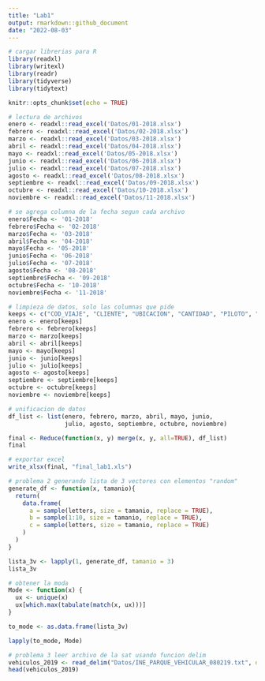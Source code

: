 ```yaml
---
title: "Lab1"
output: rmarkdown::github_document
date: "2022-08-03"
---
```


```r
# cargar librerias para R
library(readxl)
library(writexl)
library(readr)
library(tidyverse)
library(tidytext)
```


```r
knitr::opts_chunk$set(echo = TRUE)
```

```r
# lectura de archivos
enero <- readxl::read_excel('Datos/01-2018.xlsx')
febrero <- readxl::read_excel('Datos/02-2018.xlsx')
marzo <- readxl::read_excel('Datos/03-2018.xlsx')
abril <- readxl::read_excel('Datos/04-2018.xlsx')
mayo <- readxl::read_excel('Datos/05-2018.xlsx')
junio <- readxl::read_excel('Datos/06-2018.xlsx')
julio <- readxl::read_excel('Datos/07-2018.xlsx')
agosto <- readxl::read_excel('Datos/08-2018.xlsx')
septiembre <- readxl::read_excel('Datos/09-2018.xlsx')
octubre <- readxl::read_excel('Datos/10-2018.xlsx')
noviembre <- readxl::read_excel('Datos/11-2018.xlsx')
```

```r
# se agrega columna de la fecha segun cada archivo
enero$Fecha <- '01-2018'
febrero$Fecha <- '02-2018'
marzo$Fecha <- '03-2018'
abril$Fecha <- '04-2018'
mayo$Fecha <- '05-2018'
junio$Fecha <- '06-2018'
julio$Fecha <- '07-2018'
agosto$Fecha <- '08-2018'
septiembre$Fecha <- '09-2018'
octubre$Fecha <- '10-2018'
noviembre$Fecha <- '11-2018'
```

```r
# limpieza de datos, solo las columnas que pide
keeps <- c("COD_VIAJE", "CLIENTE", "UBICACION", "CANTIDAD", "PILOTO", "Q", "CREDITO", "UNIDAD", "Fecha")
enero <- enero[keeps]
febrero <- febrero[keeps]
marzo <- marzo[keeps]
abril <- abril[keeps]
mayo <- mayo[keeps]
junio <- junio[keeps]
julio <- julio[keeps]
agosto <- agosto[keeps]
septiembre <- septiembre[keeps]
octubre <- octubre[keeps]
noviembre <- noviembre[keeps]
```

```r
# unificacion de datos
df_list <- list(enero, febrero, marzo, abril, mayo, junio,
                julio, agosto, septiembre, octubre, noviembre)

final <- Reduce(function(x, y) merge(x, y, all=TRUE), df_list) 
final
```

```r
# exportar excel
write_xlsx(final, "final_lab1.xls")
```


```r
# problema 2 generando lista de 3 vectores con elementos "random"
generate_df <- function(x, tamanio){
  return(
    data.frame(
      a = sample(letters, size = tamanio, replace = TRUE),
      b = sample(1:10, size = tamanio, replace = TRUE),
      c = sample(letters, size = tamanio, replace = TRUE)
    )
  )
}

lista_3v <- lapply(1, generate_df, tamanio = 3)
lista_3v
```

```r
# obtener la moda
Mode <- function(x) {
  ux <- unique(x)
  ux[which.max(tabulate(match(x, ux)))]
}

to_mode <- as.data.frame(lista_3v)

lapply(to_mode, Mode)
```


```r
# problema 3 leer archivo de la sat usando funcion delim
vehiculos_2019 <- read_delim("Datos/INE_PARQUE_VEHICULAR_080219.txt", delim = "|")
head(vehiculos_2019)
```

